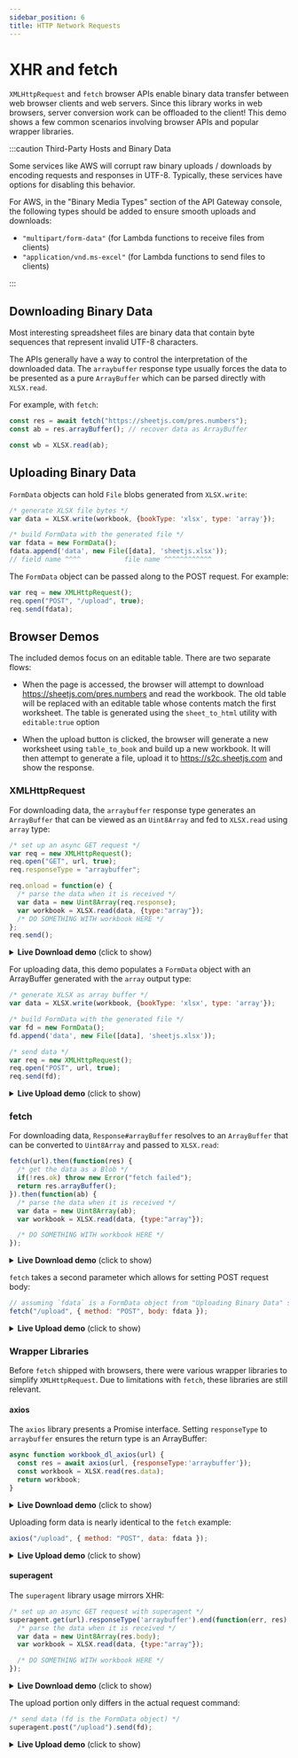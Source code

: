 ```yaml
---
sidebar_position: 6
title: HTTP Network Requests
---
```


# XHR and fetch

<head>
  <script src="https://unpkg.com/axios/dist/axios.min.js"></script>
  <script src="https://unpkg.com/superagent@7.1.1/dist/superagent.min.js"></script>
</head>


`XMLHttpRequest` and `fetch` browser APIs enable binary data transfer between
web browser clients and web servers.  Since this library works in web browsers,
server conversion work can be offloaded to the client!  This demo shows a few
common scenarios involving browser APIs and popular wrapper libraries.

:::caution Third-Party Hosts and Binary Data

Some services like AWS will corrupt raw binary uploads / downloads by encoding
requests and responses in UTF-8.  Typically, these services have options for
disabling this behavior.

For AWS, in the "Binary Media Types" section of the API Gateway console, the
following types should be added to ensure smooth uploads and downloads:

- `"multipart/form-data"` (for Lambda functions to receive files from clients)
- `"application/vnd.ms-excel"` (for Lambda functions to send files to clients)

:::

## Downloading Binary Data

Most interesting spreadsheet files are binary data that contain byte sequences
that represent invalid UTF-8 characters.

The APIs generally have a way to control the interpretation of the downloaded
data.  The `arraybuffer` response type usually forces the data to be presented
as a pure `ArrayBuffer` which can be parsed directly with `XLSX.read`.

For example, with `fetch`:

```js
const res = await fetch("https://sheetjs.com/pres.numbers");
const ab = res.arrayBuffer(); // recover data as ArrayBuffer

const wb = XLSX.read(ab);
```

## Uploading Binary Data

`FormData` objects can hold `File` blobs generated from `XLSX.write`:

```js
/* generate XLSX file bytes */
var data = XLSX.write(workbook, {bookType: 'xlsx', type: 'array'});

/* build FormData with the generated file */
var fdata = new FormData();
fdata.append('data', new File([data], 'sheetjs.xlsx'));
// field name ^^^^           file name ^^^^^^^^^^^^
```

The `FormData` object can be passed along to the POST request.  For example:

```js
var req = new XMLHttpRequest();
req.open("POST", "/upload", true);
req.send(fdata);
```

## Browser Demos

The included demos focus on an editable table.  There are two separate flows:

- When the page is accessed, the browser will attempt to download <https://sheetjs.com/pres.numbers>
  and read the workbook.  The old table will be replaced with an editable table
  whose contents match the first worksheet.  The table is generated using the
  `sheet_to_html` utility with `editable:true` option

- When the upload button is clicked, the browser will generate a new worksheet
  using `table_to_book` and build up a new workbook.  It will then attempt to
  generate a file, upload it to <https://s2c.sheetjs.com> and show the response.

### XMLHttpRequest

For downloading data, the `arraybuffer` response type generates an `ArrayBuffer`
that can be viewed as an `Uint8Array` and fed to `XLSX.read` using `array` type:

```js
/* set up an async GET request */
var req = new XMLHttpRequest();
req.open("GET", url, true);
req.responseType = "arraybuffer";

req.onload = function(e) {
  /* parse the data when it is received */
  var data = new Uint8Array(req.response);
  var workbook = XLSX.read(data, {type:"array"});
  /* DO SOMETHING WITH workbook HERE */
};
req.send();
```

<details><summary><b>Live Download demo</b> (click to show)</summary>

This demo uses `XMLHttpRequest` to download <https://sheetjs.com/pres.numbers>
and show the data in an HTML table.

```jsx live
function SheetJSXHRDL() {
  const [html, setHTML] = React.useState("");

  /* Fetch and update HTML */
  React.useEffect(async() => {
    /* Fetch file */
    const req = new XMLHttpRequest();
    req.open("GET", "https://sheetjs.com/pres.numbers", true);
    req.responseType = "arraybuffer";
    req.onload = e => {
      /* Parse file */
      const wb = XLSX.read(new Uint8Array(req.response));
      const ws = wb.Sheets[wb.SheetNames[0]];

      /* Generate HTML */
      setHTML(XLSX.utils.sheet_to_html(ws));
    };
    req.send();
  }, []);

  return (<div dangerouslySetInnerHTML={{__html: html}}/>);
}
```

</details>

For uploading data, this demo populates a `FormData` object with an ArrayBuffer
generated with the `array` output type:

```js
/* generate XLSX as array buffer */
var data = XLSX.write(workbook, {bookType: 'xlsx', type: 'array'});

/* build FormData with the generated file */
var fd = new FormData();
fd.append('data', new File([data], 'sheetjs.xlsx'));

/* send data */
var req = new XMLHttpRequest();
req.open("POST", url, true);
req.send(fd);
```

<details><summary><b>Live Upload demo</b> (click to show)</summary>

This demo uses `XMLHttpRequest` to upload data to <https://s2c.sheetjs.com>.  It
will parse the workbook and return an HTML table.

```jsx live
function SheetJSXHRUL() {
  const [html, setHTML] = React.useState("");
  const [sz, setSz] = React.useState(0);
  const csv = "a,b,c\n1,2,3";
  /* Fetch and update HTML */
  const xport = React.useCallback(async() => {
    /* Make Workbook from CSV */
    const wb = XLSX.read(csv, { type: "string" });

    /* Make FormData */
    const data = XLSX.write(wb, {bookType: 'xlsx', type: 'array'});
    setSz(data.length || data.byteLength);
    const fdata = new FormData();
    fdata.append('file', new File([data], 'sheetjs.xlsx'));

    /* Upload */
    const url = "https://s2c.sheetjs.com";
    const req = new XMLHttpRequest();
    req.open("POST", url, true);
    req.onload = (e) => setHTML(req.responseText);
    req.send(fdata);
  });

  return (<pre>
    <b>CSV Data</b>
    <div>{csv}</div>
    {sz ? (<>
      <b>Generated file size: {sz} bytes</b>
      <div dangerouslySetInnerHTML={{__html: html}}/>
    </>) : (<button onClick={xport}><b>Export and Upload!</b></button>)}
  </pre>);
}
```

</details>

### fetch

For downloading data, `Response#arrayBuffer` resolves to an `ArrayBuffer` that
can be converted to `Uint8Array` and passed to `XLSX.read`:

```js
fetch(url).then(function(res) {
  /* get the data as a Blob */
  if(!res.ok) throw new Error("fetch failed");
  return res.arrayBuffer();
}).then(function(ab) {
  /* parse the data when it is received */
  var data = new Uint8Array(ab);
  var workbook = XLSX.read(data, {type:"array"});

  /* DO SOMETHING WITH workbook HERE */
});
```

<details><summary><b>Live Download demo</b> (click to show)</summary>

This demo uses `fetch` to download <https://sheetjs.com/pres.numbers> and show
the data in an HTML table.

```jsx live
function SheetJSFetchDL() {
  const [html, setHTML] = React.useState("");

  /* Fetch and update HTML */
  React.useEffect(async() => {
    /* Fetch file */
    const res = await fetch("https://sheetjs.com/pres.numbers");
    const ab = await res.arrayBuffer();

    /* Parse file */
    const wb = XLSX.read(ab);
    const ws = wb.Sheets[wb.SheetNames[0]];

    /* Generate HTML */
    setHTML(XLSX.utils.sheet_to_html(ws));
  }, []);

  return (<div dangerouslySetInnerHTML={{__html: html}}/>);
}
```

</details>

`fetch` takes a second parameter which allows for setting POST request body:

```js
// assuming `fdata` is a FormData object from "Uploading Binary Data" section
fetch("/upload", { method: "POST", body: fdata });
```

<details><summary><b>Live Upload demo</b> (click to show)</summary>

This demo uses `fetch` to upload data to <https://s2c.sheetjs.com>.  It will parse
the workbook and return an HTML table.

```jsx live
function SheetJSFetchUL() {
  const [html, setHTML] = React.useState("");
  const [sz, setSz] = React.useState(0);
  const csv = "a,b,c\n1,2,3";
  /* Fetch and update HTML */
  const xport = React.useCallback(async(e) => {
    /* Make Workbook from CSV */
    const wb = XLSX.read(csv, { type: "string" });
    const data = XLSX.write(wb, {bookType: 'xlsx', type: 'array'});

    /* Make FormData */
    setSz(data.length || data.byteLength);
    const fdata = new FormData();
    fdata.append('file', new File([data], 'sheetjs.xlsx'));

    /* Upload */
    const url = "https://s2c.sheetjs.com";
    const res = await fetch(url, {method:"POST", body: fdata});

    /* Set HTML */
    setHTML((await res.text()));
  });

  return (<pre>
    <b>CSV Data</b>
    <div>{csv}</div>
    {sz ? (<>
      <b>Generated file size: {sz} bytes</b>
      <div dangerouslySetInnerHTML={{__html: html}}/>
    </>) : (<button onClick={xport}><b>Export and Upload!</b></button>)}
  </pre>);
}
```

</details>


### Wrapper Libraries

Before `fetch` shipped with browsers, there were various wrapper libraries to
simplify `XMLHttpRequest`.  Due to limitations with `fetch`, these libraries
are still relevant.

#### axios

The `axios` library presents a Promise interface. Setting `responseType` to
`arraybuffer` ensures the return type is an ArrayBuffer:

```js
async function workbook_dl_axios(url) {
  const res = await axios(url, {responseType:'arraybuffer'});
  const workbook = XLSX.read(res.data);
  return workbook;
}
```

<details><summary><b>Live Download demo</b> (click to show)</summary>

This demo uses `axios` to download <https://sheetjs.com/pres.numbers> and show
the data in an HTML table.

```jsx live
function SheetJSAxiosDL() {
  const [html, setHTML] = React.useState("");

  /* Fetch and update HTML */
  React.useEffect(async() => {
    /* Fetch file */
    const res = await axios("https://sheetjs.com/pres.numbers", {responseType: "arraybuffer"});

    /* Parse file */
    const wb = XLSX.read(res.data);
    const ws = wb.Sheets[wb.SheetNames[0]];

    /* Generate HTML */
    setHTML(XLSX.utils.sheet_to_html(ws));
  }, []);

  return (<div dangerouslySetInnerHTML={{__html: html}}/>);
}
```

</details>

Uploading form data is nearly identical to the `fetch` example:

```js
axios("/upload", { method: "POST", data: fdata });
```

<details><summary><b>Live Upload demo</b> (click to show)</summary>

This demo uses `axios` to upload data to <https://s2c.sheetjs.com>.  It will parse
the workbook and return an HTML table.

```jsx live
function SheetJSAxiosUL() {
  const [html, setHTML] = React.useState("");
  const [sz, setSz] = React.useState(0);
  const csv = "a,b,c\n1,2,3";
  /* Fetch and update HTML */
  const xport = React.useCallback(async() => {
    /* Make Workbook from CSV */
    const wb = XLSX.read(csv, { type: "string" });

    /* Make FormData */
    const data = XLSX.write(wb, {bookType: 'xlsx', type: 'array'});
    setSz(data.length || data.byteLength);
    const fdata = new FormData();
    fdata.append('file', new File([data], 'sheetjs.xlsx'));

    /* Upload */
    const url = "https://s2c.sheetjs.com";
    const res = await axios(url, {method:"POST", data: fdata});

    /* Set HTML */
    setHTML(res.data);
  });

  return (<pre>
    <b>CSV Data</b>
    <div>{csv}</div>
    {sz ? (<>
      <b>Generated file size: {sz} bytes</b>
      <div dangerouslySetInnerHTML={{__html: html}}/>
    </>) : (<button onClick={xport}><b>Export and Upload!</b></button>)}
  </pre>);
}
```

</details>

#### superagent

The `superagent` library usage mirrors XHR:

```js
/* set up an async GET request with superagent */
superagent.get(url).responseType('arraybuffer').end(function(err, res) {
  /* parse the data when it is received */
  var data = new Uint8Array(res.body);
  var workbook = XLSX.read(data, {type:"array"});

  /* DO SOMETHING WITH workbook HERE */
});
```

<details><summary><b>Live Download demo</b> (click to show)</summary>

This demo uses `superagent` to download <https://sheetjs.com/pres.numbers> and
show the data in an HTML table.

```jsx live
function SheetJSSuperAgentDL() {
  const [html, setHTML] = React.useState("");

  /* Fetch and update HTML */
  React.useEffect(async() => {
    /* Fetch file */
    superagent
      .get("https://sheetjs.com/pres.numbers")
      .responseType("arraybuffer")
      .end((err, res) => {
        /* Parse file */
        const wb = XLSX.read(res.body);
        const ws = wb.Sheets[wb.SheetNames[0]];

        /* Generate HTML */
        setHTML(XLSX.utils.sheet_to_html(ws));
      });
  }, []);

  return (<div dangerouslySetInnerHTML={{__html: html}}/>);
}
```

</details>

The upload portion only differs in the actual request command:

```js
/* send data (fd is the FormData object) */
superagent.post("/upload").send(fd);
```

<details><summary><b>Live Upload demo</b> (click to show)</summary>

This demo uses `superagent` to upload data to <https://s2c.sheetjs.com>.  It will
parse the workbook and return an HTML table.

```jsx live
function SheetJSSuperAgentUL() {
  const [html, setHTML] = React.useState("");
  const [sz, setSz] = React.useState(0);
  const csv = "a,b,c\n1,2,3";
  /* Fetch and update HTML */
  const xport = React.useCallback(async() => {
    /* Make Workbook from CSV */
    const wb = XLSX.read(csv, { type: "string" });

    /* Make FormData */
    const data = XLSX.write(wb, {bookType: 'xlsx', type: 'array'});
    setSz(data.length || data.byteLength);
    const fdata = new FormData();
    fdata.append('file', new File([data], 'sheetjs.xlsx'));

    /* Upload */
    const url = "https://s2c.sheetjs.com";
    superagent.post(url).send(fdata).end((err, res) => {
      /* Set HTML */
      setHTML(res.text);
    });

  });

  return (<pre>
    <b>CSV Data</b>
    <div>{csv}</div>
    {sz ? (<>
      <b>Generated file size: {sz} bytes</b>
      <div dangerouslySetInnerHTML={{__html: html}}/>
    </>) : (<button onClick={xport}><b>Export and Upload!</b></button>)}
  </pre>);
}
```

</details>
